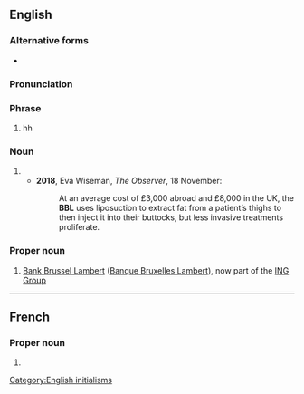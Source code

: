 {{also|bbl}}
==English==

===Alternative forms===
* {{l|en|bbl}}

===Pronunciation===
{{IPA letters|en|B|B|L}}

===Phrase===
{{head|en|phrase}}

# hh{{abbreviation of|en|[[be]] [[back]] [[later]]}}

===Noun===
{{en-noun}}

# {{init of|en|Brazilian butt lift}}
#* '''2018''', Eva Wiseman, ''The Observer'', 18 November:
#*: At an average cost of £3,000 abroad and £8,000 in the UK, the '''BBL''' uses liposuction to extract fat from a patient’s thighs to then inject it into their buttocks, but less invasive treatments proliferate.

===Proper noun===
{{en-proper noun}}

# [[w:Bank Brussel Lambert|Bank Brussel Lambert]] ([[w:Banque Bruxelles Lambert|Banque Bruxelles Lambert]]), now part of the [[w:ING Group|ING Group]]

[[Category:English initialisms]]
----
==French==

===Proper noun===
{{fr-proper noun|f}}

# {{init of|fr|{{w|Banque Bruxelles Lambert}}}}